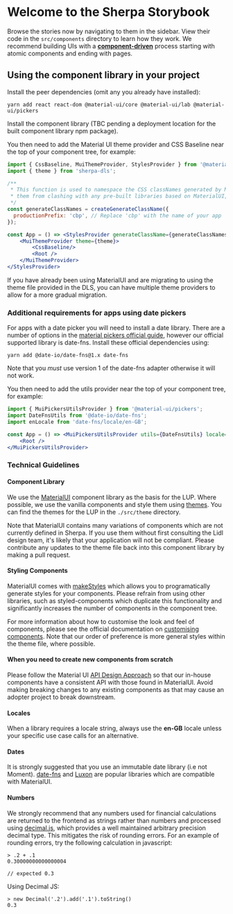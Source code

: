 
<Meta title="Introduction" />

<style>{`
 /* Insert page styles here */
`}</style>

# Welcome to the Sherpa Storybook
Browse the stories now by navigating to them in the sidebar.
View their code in the `src/components` directory to learn how they work.
We recommend building UIs with a [**component-driven**](https://componentdriven.org) process starting with atomic components and ending with pages.

## Using the component library in your project
Install the peer dependencies (omit any you already have installed):

```
yarn add react react-dom @material-ui/core @material-ui/lab @material-ui/pickers
```

Install the component library (TBC pending a deployment location for the built component library npm package).

You then need to add the Material UI theme provider and CSS Baseline near the top of your component tree, for example:

```jsx
import { CssBaseline, MuiThemeProvider, StylesProvider } from '@material-ui/core';
import { theme } from 'sherpa-dls';

/**
 * This function is used to namespace the CSS classNames generated by MaterialUI in the production build. It prevents
 * them from clashing with any pre-built libraries based on MaterialUI, for example this DLS or the navigation menu.
 */
const generateClassNames = createGenerateClassName({
  productionPrefix: 'cbp', // Replace 'cbp' with the name of your app
});

const App = () => <StylesProvider generateClassName={generateClassNames}>
    <MuiThemeProvider theme={theme}>
        <CssBaseline/>
        <Root />
    </MuiThemeProvider>
</StylesProvider>
```

If you have already been using MaterialUI and are migrating to using the theme file provided in the DLS, you can have multiple theme providers to allow for a more gradual migration.

### Additional requirements for apps using date pickers
For apps with a date picker you will need to install a date library. There are a number of options in the [material pickers official guide](https://material-ui-pickers.dev/getting-started/installation), however our official supported library is date-fns. Install these official dependencies using:

```
yarn add @date-io/date-fns@1.x date-fns
```

Note that you _must_ use version 1 of the date-fns adapter otherwise it will not work.

You then need to add the utils provider near the top of your component tree, for example:
```jsx
import { MuiPickersUtilsProvider } from '@material-ui/pickers';
import DateFnsUtils from '@date-io/date-fns';
import enLocale from 'date-fns/locale/en-GB';

const App = () => <MuiPickersUtilsProvider utils={DateFnsUtils} locale={enLocale}>
    <Root />
</MuiPickersUtilsProvider>
```

### Technical Guidelines

#### Component Library
We use the [MaterialUI](https://material-ui.com/) component library as the basis for the LUP. Where possible, we use the
vanilla components and style them using [themes](https://material-ui.com/customization/theming/). You can find the
themes for the LUP in the `./src/theme` directory.

Note that MaterialUI contains many variations of components which are not currently defined in Sherpa. If you use them without
first consulting the Lidl design team, it's likely that your application will not be compliant. Please contribute any updates to the theme file back into this component library by making a pull request.

#### Styling Components
MaterialUI comes with [makeStyles](https://material-ui.com/styles/basics/) which allows you to programatically generate
styles for your components. Please refrain from using other libraries, such as styled-components which duplicate this
functionality and significantly increases the number of components in the component tree.

For more information about how to customise the look and feel of components, please see the official documentation on [customising components](https://material-ui.com/customization/components/). Note that our order of preference is more general styles within the theme file, where possible.

#### When you need to create new components from scratch
Please follow the Material UI [API Design Approach](https://material-ui.com/guides/api/) so that our in-house components have a consistent API with those found in MaterialUI. Avoid making breaking changes to any existing components as that may cause an adopter project to break downstream.

#### Locales
When a library requires a locale string, always use the **en-GB** locale unless your specific use case calls for an alternative.

#### Dates
It is strongly suggested that you use an immutable date library (i.e not Moment). [date-fns](https://www.npmjs.com/package/date-fns)
and [Luxon](https://www.npmjs.com/package/luxon) are popular libraries which are compatible with MaterialUI.

#### Numbers
We strongly recommend that any numbers used for financial calculations are returned to the frontend as strings rather than numbers and processed using [decimal.js](https://mikemcl.github.io/decimal.js/), which provides a well maintained arbitrary precision decimal type. This mitigates the risk of rounding errors. For an example of rounding errors, try the following calculation in javascript:

```
> .2 + .1
0.30000000000000004

// expected 0.3

```

Using Decimal JS:

```
> new Decimal('.2').add('.1').toString()
0.3
```
